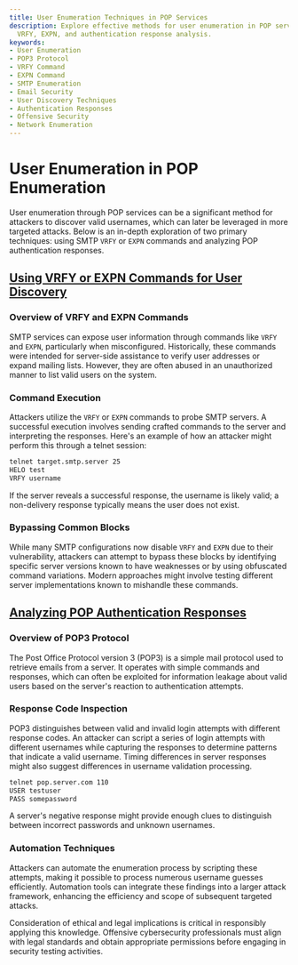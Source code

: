 ```yaml
---
title: User Enumeration Techniques in POP Services
description: Explore effective methods for user enumeration in POP services using
  VRFY, EXPN, and authentication response analysis.
keywords:
- User Enumeration
- POP3 Protocol
- VRFY Command
- EXPN Command
- SMTP Enumeration
- Email Security
- User Discovery Techniques
- Authentication Responses
- Offensive Security
- Network Enumeration
---
```


# User Enumeration in POP Enumeration

User enumeration through POP services can be a significant method for attackers to discover valid usernames, which can later be leveraged in more targeted attacks. Below is an in-depth exploration of two primary techniques: using SMTP `VRFY` or `EXPN` commands and analyzing POP authentication responses.

## [Using VRFY or EXPN Commands for User Discovery](offensive/network/enumeration/pop_enumeration/user_enumeration/using_vrfy_or_expn_commands_for_user_discovery)

### Overview of VRFY and EXPN Commands

SMTP services can expose user information through commands like `VRFY` and `EXPN`, particularly when misconfigured. Historically, these commands were intended for server-side assistance to verify user addresses or expand mailing lists. However, they are often abused in an unauthorized manner to list valid users on the system.

### Command Execution

Attackers utilize the `VRFY` or `EXPN` commands to probe SMTP servers. A successful execution involves sending crafted commands to the server and interpreting the responses. Here's an example of how an attacker might perform this through a telnet session:

```bash
telnet target.smtp.server 25
HELO test
VRFY username
```

If the server reveals a successful response, the username is likely valid; a non-delivery response typically means the user does not exist.

### Bypassing Common Blocks

While many SMTP configurations now disable `VRFY` and `EXPN` due to their vulnerability, attackers can attempt to bypass these blocks by identifying specific server versions known to have weaknesses or by using obfuscated command variations. Modern approaches might involve testing different server implementations known to mishandle these commands.

## [Analyzing POP Authentication Responses](offensive/network/enumeration/pop_enumeration/user_enumeration/analyzing_pop_authentication_responses)

### Overview of POP3 Protocol

The Post Office Protocol version 3 (POP3) is a simple mail protocol used to retrieve emails from a server. It operates with simple commands and responses, which can often be exploited for information leakage about valid users based on the server's reaction to authentication attempts.

### Response Code Inspection

POP3 distinguishes between valid and invalid login attempts with different response codes. An attacker can script a series of login attempts with different usernames while capturing the responses to determine patterns that indicate a valid username. Timing differences in server responses might also suggest differences in username validation processing.

```bash
telnet pop.server.com 110
USER testuser
PASS somepassword
```

A server's negative response might provide enough clues to distinguish between incorrect passwords and unknown usernames.

### Automation Techniques

Attackers can automate the enumeration process by scripting these attempts, making it possible to process numerous username guesses efficiently. Automation tools can integrate these findings into a larger attack framework, enhancing the efficiency and scope of subsequent targeted attacks.

Consideration of ethical and legal implications is critical in responsibly applying this knowledge. Offensive cybersecurity professionals must align with legal standards and obtain appropriate permissions before engaging in security testing activities.